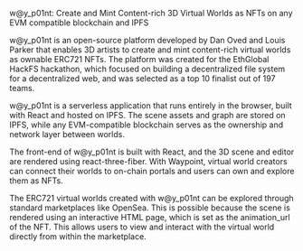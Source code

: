 
w@y_p01nt: Create and Mint Content-rich 3D Virtual Worlds as NFTs on any EVM compatible blockchain and IPFS

<Twitter userId="0xKNNY" tweetId="1554797275645452293" />

w@y_p01nt is an open-source platform developed by Dan Oved and Louis Parker that enables 3D artists to create and mint content-rich virtual worlds as ownable ERC721 NFTs. The platform was created for the EthGlobal HackFS hackathon, which focused on building a decentralized file system for a decentralized web, and was selected as a top 10 finalist out of 197 teams.

w@y_p01nt is a serverless application that runs entirely in the browser, built with React and hosted on IPFS. The scene assets and graph are stored on IPFS, while any EVM-compatible blockchain serves as the ownership and network layer between worlds.

<YouTube videoId="i-CmcTKGqKA" />

The front-end of w@y_p01nt is built with React, and the 3D scene and editor are rendered using react-three-fiber. With Waypoint, virtual world creators can connect their worlds to on-chain portals and users can own and explore them as NFTs.

The ERC721 virtual worlds created with w@y_p01nt can be explored through standard marketplaces like OpenSea. This is possible because the scene is rendered using an interactive HTML page, which is set as the animation_url of the NFT. This allows users to view and interact with the virtual world directly from within the marketplace.


>
